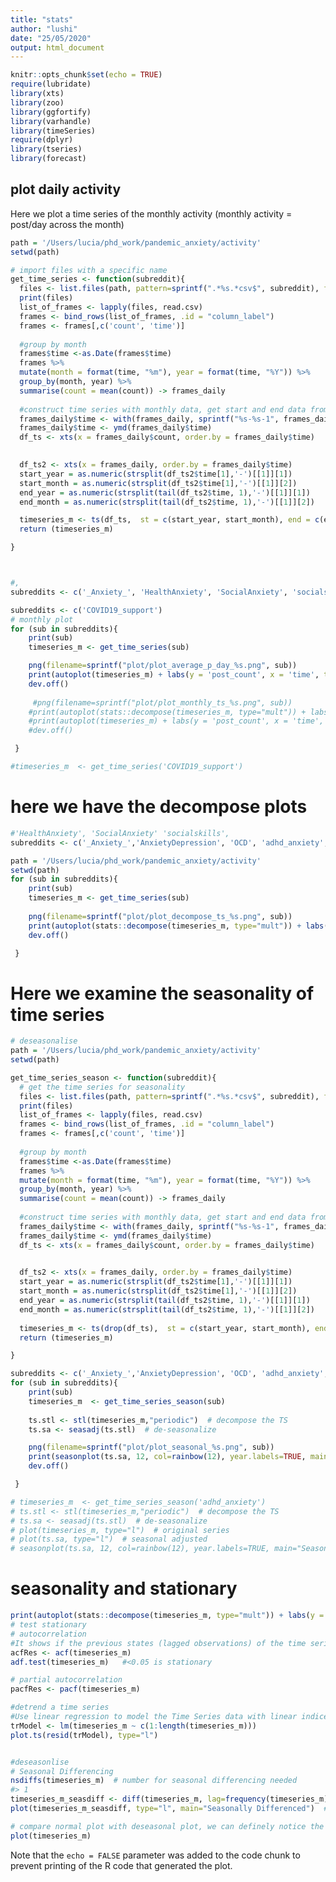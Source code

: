 ```yaml
---
title: "stats"
author: "lushi"
date: "25/05/2020"
output: html_document
---
```


```r
knitr::opts_chunk$set(echo = TRUE)
require(lubridate)
library(xts)
library(zoo)
library(ggfortify)
library(varhandle)
library(timeSeries)
require(dplyr)
library(tseries)
library(forecast)

```

## plot daily activity 
Here we plot a time series of the monthly activity (monthly activity = post/day across the month)

```r
path = '/Users/lucia/phd_work/pandemic_anxiety/activity'
setwd(path)

# import files with a specific name
get_time_series <- function(subreddit){
  files <- list.files(path, pattern=sprintf(".*%s.*csv$", subreddit), full.names=TRUE)
  print(files)
  list_of_frames <- lapply(files, read.csv)
  frames <- bind_rows(list_of_frames, .id = "column_label")
  frames <- frames[,c('count', 'time')]
  
  #group by month 
  frames$time <-as.Date(frames$time)
  frames %>%
  mutate(month = format(time, "%m"), year = format(time, "%Y")) %>%
  group_by(month, year) %>%
  summarise(count = mean(count)) -> frames_daily
  
  #construct time series with monthly data, get start and end data from the data 
  frames_daily$time <- with(frames_daily, sprintf("%s-%s-1", frames_daily$year, frames_daily$month))
  frames_daily$time <- ymd(frames_daily$time)
  df_ts <- xts(x = frames_daily$count, order.by = frames_daily$time)
  

  df_ts2 <- xts(x = frames_daily, order.by = frames_daily$time)
  start_year = as.numeric(strsplit(df_ts2$time[1],'-')[[1]][1])
  start_month = as.numeric(strsplit(df_ts2$time[1],'-')[[1]][2])
  end_year = as.numeric(strsplit(tail(df_ts2$time, 1),'-')[[1]][1])
  end_month = as.numeric(strsplit(tail(df_ts2$time, 1),'-')[[1]][2])

  timeseries_m <- ts(df_ts,  st = c(start_year, start_month), end = c(end_year, end_month), fr = 12)
  return (timeseries_m)

}



#,
subreddits <- c('_Anxiety_', 'HealthAnxiety', 'SocialAnxiety', 'socialskills', 'AnxietyDepression', 'OCD', 'adhd_anxiety', 'Anxietyhelp',  'ForeverAlone')

subreddits <- c('COVID19_support')
# monthly plot
for (sub in subreddits){
    print(sub)
    timeseries_m <- get_time_series(sub)

    png(filename=sprintf("plot/plot_average_p_day_%s.png", sub))
    print(autoplot(timeseries_m) + labs(y = 'post_count', x = 'time', title = sprintf("plot_average_p_day_%s", sub)))
    dev.off()
    
     #png(filename=sprintf("plot/plot_monthly_ts_%s.png", sub))
    #print(autoplot(stats::decompose(timeseries_m, type="mult")) + labs(y = 'post_count', x = 'time', title = sprintf("plot_decompose_%s", sub)))
    #print(autoplot(timeseries_m) + labs(y = 'post_count', x = 'time', title = sprintf("plot_%s", sub)))
    #dev.off()

 }

#timeseries_m  <- get_time_series('COVID19_support') 

```
# here we have the decompose plots
```r
#'HealthAnxiety', 'SocialAnxiety' 'socialskills',
subreddits <- c('_Anxiety_','AnxietyDepression', 'OCD', 'adhd_anxiety', 'Anxietyhelp',  'ForeverAlone')

path = '/Users/lucia/phd_work/pandemic_anxiety/activity'
setwd(path)
for (sub in subreddits){
    print(sub)
    timeseries_m <- get_time_series(sub)
    
    png(filename=sprintf("plot/plot_decompose_ts_%s.png", sub))
    print(autoplot(stats::decompose(timeseries_m, type="mult")) + labs(y = 'post_count', x = 'time', title = sprintf("plot_decompose_%s", sub)))
    dev.off()

 }

```


# Here we examine the seasonality of time series
```r
# deseasonalise
path = '/Users/lucia/phd_work/pandemic_anxiety/activity'
setwd(path)

get_time_series_season <- function(subreddit){
  # get the time series for seasonality
  files <- list.files(path, pattern=sprintf(".*%s.*csv$", subreddit), full.names=TRUE)
  print(files)
  list_of_frames <- lapply(files, read.csv)
  frames <- bind_rows(list_of_frames, .id = "column_label")
  frames <- frames[,c('count', 'time')]
  
  #group by month 
  frames$time <-as.Date(frames$time)
  frames %>%
  mutate(month = format(time, "%m"), year = format(time, "%Y")) %>%
  group_by(month, year) %>%
  summarise(count = mean(count)) -> frames_daily
  
  #construct time series with monthly data, get start and end data from the data 
  frames_daily$time <- with(frames_daily, sprintf("%s-%s-1", frames_daily$year, frames_daily$month))
  frames_daily$time <- ymd(frames_daily$time)
  df_ts <- xts(x = frames_daily$count, order.by = frames_daily$time)
  

  df_ts2 <- xts(x = frames_daily, order.by = frames_daily$time)
  start_year = as.numeric(strsplit(df_ts2$time[1],'-')[[1]][1])
  start_month = as.numeric(strsplit(df_ts2$time[1],'-')[[1]][2])
  end_year = as.numeric(strsplit(tail(df_ts2$time, 1),'-')[[1]][1])
  end_month = as.numeric(strsplit(tail(df_ts2$time, 1),'-')[[1]][2])
  
  timeseries_m <- ts(drop(df_ts),  st = c(start_year, start_month), end = c(end_year, end_month), fr = 12)
  return (timeseries_m)

}

subreddits <- c('_Anxiety_','AnxietyDepression', 'OCD', 'adhd_anxiety', 'Anxietyhelp',  'ForeverAlone')
for (sub in subreddits){
    print(sub)
    timeseries_m  <- get_time_series_season(sub) 
    
    ts.stl <- stl(timeseries_m,"periodic")  # decompose the TS
    ts.sa <- seasadj(ts.stl)  # de-seasonalize

    png(filename=sprintf("plot/plot_seasonal_%s.png", sub))
    print(seasonplot(ts.sa, 12, col=rainbow(12), year.labels=TRUE, main= sprintf("Seasonal_plot_%s", sub)))
    dev.off()

 }

# timeseries_m  <- get_time_series_season('adhd_anxiety') 
# ts.stl <- stl(timeseries_m,"periodic")  # decompose the TS
# ts.sa <- seasadj(ts.stl)  # de-seasonalize
# plot(timeseries_m, type="l")  # original series
# plot(ts.sa, type="l")  # seasonal adjusted
# seasonplot(ts.sa, 12, col=rainbow(12), year.labels=TRUE, main="Seasonal plot") # seasonal frequency set as 12 for monthly data.

```



# seasonality and stationary
```r
print(autoplot(stats::decompose(timeseries_m, type="mult")) + labs(y = 'post_count', x = 'time', title = sprintf("plot_decompose_%s", sub)))
# test stationary
# autocorrelation 
#It shows if the previous states (lagged observations) of the time series has an influence on the current state. In the autocorrelation chart, if the autocorrelation crosses the dashed blue line, it means that specific lag is significantly correlated with current series.
acfRes <- acf(timeseries_m) 
adf.test(timeseries_m)   #<0.05 is stationary

# partial autocorrelation
pacfRes <- pacf(timeseries_m) 

#detrend a time series
#Use linear regression to model the Time Series data with linear indices (Ex: 1, 2, .. n). The resulting model’s residuals is a representation of the time series devoid of the trend.
trModel <- lm(timeseries_m ~ c(1:length(timeseries_m)))
plot.ts(resid(trModel), type="l") 


#deseasonlise
# Seasonal Differencing
nsdiffs(timeseries_m)  # number for seasonal differencing needed
#> 1
timeseries_m_seasdiff <- diff(timeseries_m, lag=frequency(timeseries_m), differences=1)  # seasonal differencing
plot(timeseries_m_seasdiff, type="l", main="Seasonally Differenced")  # still not stationary!

# compare normal plot with deseasonal plot, we can definely notice the spikes at spring
plot(timeseries_m) 

```

Note that the `echo = FALSE` parameter was added to the code chunk to prevent printing of the R code that generated the plot.
